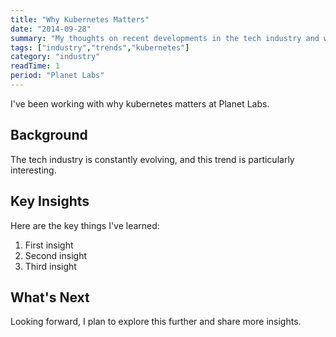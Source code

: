 ```yaml
---
title: "Why Kubernetes Matters"
date: "2014-09-28"
summary: "My thoughts on recent developments in the tech industry and what they mean for developers."
tags: ["industry","trends","kubernetes"]
category: "industry"
readTime: 1
period: "Planet Labs"
---
```


I've been working with why kubernetes matters at Planet Labs.

## Background

The tech industry is constantly evolving, and this trend is particularly interesting.

## Key Insights

Here are the key things I've learned:

1. First insight
2. Second insight
3. Third insight

## What's Next

Looking forward, I plan to explore this further and share more insights.

